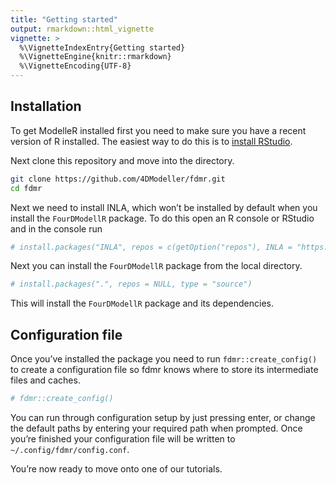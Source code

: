 ```yaml
---
title: "Getting started"
output: rmarkdown::html_vignette
vignette: >
  %\VignetteIndexEntry{Getting started}
  %\VignetteEngine{knitr::rmarkdown}
  %\VignetteEncoding{UTF-8}
---
```


## Installation

To get ModelleR installed first you need to make sure you have a recent version of R installed.
The easiest way to do this is to [install RStudio](https://posit.co/downloads/).

Next clone this repository and move into the directory.

```bash
git clone https://github.com/4DModeller/fdmr.git
cd fdmr
```

Next we need to install INLA, which won't be installed by default when you install the `FourDModellR` package.
To do this open an R console or RStudio and in the console run

```r
# install.packages("INLA", repos = c(getOption("repos"), INLA = "https://inla.r-inla-download.org/R/stable"), dep = TRUE)
```

Next you can install the `FourDModellR` package from the local directory.

```r
# install.packages(".", repos = NULL, type = "source")
```

This will install the `FourDModellR` package and its dependencies.

## Configuration file

Once you've installed the package you need to run `fdmr::create_config()` to create a configuration file
so fdmr knows where to store its intermediate files and caches. 

```r
# fdmr::create_config()
```

You can run through configuration setup by just pressing enter, or change the default paths by entering your required path when prompted. Once you're finished your configuration file will be written to `~/.config/fdmr/config.conf`.

You're now ready to move onto one of our tutorials.
